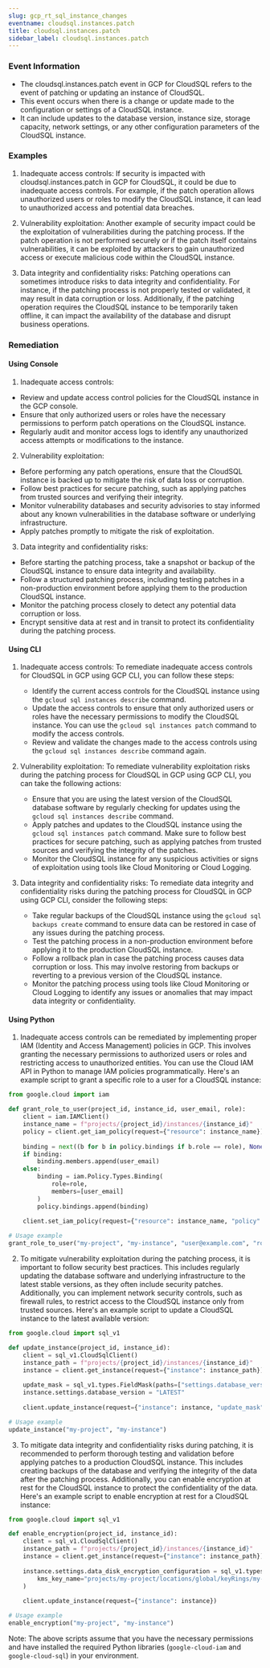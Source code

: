 ```yaml
--- 
slug: gcp_rt_sql_instance_changes
eventname: cloudsql.instances.patch
title: cloudsql.instances.patch
sidebar_label: cloudsql.instances.patch
---
```

                       
### Event Information

- The cloudsql.instances.patch event in GCP for CloudSQL refers to the event of patching or updating an instance of CloudSQL.
- This event occurs when there is a change or update made to the configuration or settings of a CloudSQL instance.
- It can include updates to the database version, instance size, storage capacity, network settings, or any other configuration parameters of the CloudSQL instance.


### Examples

1. Inadequate access controls: If security is impacted with cloudsql.instances.patch in GCP for CloudSQL, it could be due to inadequate access controls. For example, if the patch operation allows unauthorized users or roles to modify the CloudSQL instance, it can lead to unauthorized access and potential data breaches.

2. Vulnerability exploitation: Another example of security impact could be the exploitation of vulnerabilities during the patching process. If the patch operation is not performed securely or if the patch itself contains vulnerabilities, it can be exploited by attackers to gain unauthorized access or execute malicious code within the CloudSQL instance.

3. Data integrity and confidentiality risks: Patching operations can sometimes introduce risks to data integrity and confidentiality. For instance, if the patching process is not properly tested or validated, it may result in data corruption or loss. Additionally, if the patching operation requires the CloudSQL instance to be temporarily taken offline, it can impact the availability of the database and disrupt business operations.

### Remediation

#### Using Console

1. Inadequate access controls:
- Review and update access control policies for the CloudSQL instance in the GCP console.
- Ensure that only authorized users or roles have the necessary permissions to perform patch operations on the CloudSQL instance.
- Regularly audit and monitor access logs to identify any unauthorized access attempts or modifications to the instance.

2. Vulnerability exploitation:
- Before performing any patch operations, ensure that the CloudSQL instance is backed up to mitigate the risk of data loss or corruption.
- Follow best practices for secure patching, such as applying patches from trusted sources and verifying their integrity.
- Monitor vulnerability databases and security advisories to stay informed about any known vulnerabilities in the database software or underlying infrastructure.
- Apply patches promptly to mitigate the risk of exploitation.

3. Data integrity and confidentiality risks:
- Before starting the patching process, take a snapshot or backup of the CloudSQL instance to ensure data integrity and availability.
- Follow a structured patching process, including testing patches in a non-production environment before applying them to the production CloudSQL instance.
- Monitor the patching process closely to detect any potential data corruption or loss.
- Encrypt sensitive data at rest and in transit to protect its confidentiality during the patching process.

#### Using CLI

1. Inadequate access controls: To remediate inadequate access controls for CloudSQL in GCP using GCP CLI, you can follow these steps:
   - Identify the current access controls for the CloudSQL instance using the `gcloud sql instances describe` command.
   - Update the access controls to ensure that only authorized users or roles have the necessary permissions to modify the CloudSQL instance. You can use the `gcloud sql instances patch` command to modify the access controls.
   - Review and validate the changes made to the access controls using the `gcloud sql instances describe` command again.

2. Vulnerability exploitation: To remediate vulnerability exploitation risks during the patching process for CloudSQL in GCP using GCP CLI, you can take the following actions:
   - Ensure that you are using the latest version of the CloudSQL database software by regularly checking for updates using the `gcloud sql instances describe` command.
   - Apply patches and updates to the CloudSQL instance using the `gcloud sql instances patch` command. Make sure to follow best practices for secure patching, such as applying patches from trusted sources and verifying the integrity of the patches.
   - Monitor the CloudSQL instance for any suspicious activities or signs of exploitation using tools like Cloud Monitoring or Cloud Logging.

3. Data integrity and confidentiality risks: To remediate data integrity and confidentiality risks during the patching process for CloudSQL in GCP using GCP CLI, consider the following steps:
   - Take regular backups of the CloudSQL instance using the `gcloud sql backups create` command to ensure data can be restored in case of any issues during the patching process.
   - Test the patching process in a non-production environment before applying it to the production CloudSQL instance.
   - Follow a rollback plan in case the patching process causes data corruption or loss. This may involve restoring from backups or reverting to a previous version of the CloudSQL instance.
   - Monitor the patching process using tools like Cloud Monitoring or Cloud Logging to identify any issues or anomalies that may impact data integrity or confidentiality.

#### Using Python

1. Inadequate access controls can be remediated by implementing proper IAM (Identity and Access Management) policies in GCP. This involves granting the necessary permissions to authorized users or roles and restricting access to unauthorized entities. You can use the Cloud IAM API in Python to manage IAM policies programmatically. Here's an example script to grant a specific role to a user for a CloudSQL instance:

```python
from google.cloud import iam

def grant_role_to_user(project_id, instance_id, user_email, role):
    client = iam.IAMClient()
    instance_name = f"projects/{project_id}/instances/{instance_id}"
    policy = client.get_iam_policy(request={"resource": instance_name})
    
    binding = next((b for b in policy.bindings if b.role == role), None)
    if binding:
        binding.members.append(user_email)
    else:
        binding = iam.Policy.Types.Binding(
            role=role,
            members=[user_email]
        )
        policy.bindings.append(binding)
    
    client.set_iam_policy(request={"resource": instance_name, "policy": policy})

# Usage example
grant_role_to_user("my-project", "my-instance", "user@example.com", "roles/cloudsql.editor")
```

2. To mitigate vulnerability exploitation during the patching process, it is important to follow security best practices. This includes regularly updating the database software and underlying infrastructure to the latest stable versions, as they often include security patches. Additionally, you can implement network security controls, such as firewall rules, to restrict access to the CloudSQL instance only from trusted sources. Here's an example script to update a CloudSQL instance to the latest available version:

```python
from google.cloud import sql_v1

def update_instance(project_id, instance_id):
    client = sql_v1.CloudSqlClient()
    instance_path = f"projects/{project_id}/instances/{instance_id}"
    instance = client.get_instance(request={"instance": instance_path})
    
    update_mask = sql_v1.types.FieldMask(paths=["settings.database_version"])
    instance.settings.database_version = "LATEST"
    
    client.update_instance(request={"instance": instance, "update_mask": update_mask})

# Usage example
update_instance("my-project", "my-instance")
```

3. To mitigate data integrity and confidentiality risks during patching, it is recommended to perform thorough testing and validation before applying patches to a production CloudSQL instance. This includes creating backups of the database and verifying the integrity of the data after the patching process. Additionally, you can enable encryption at rest for the CloudSQL instance to protect the confidentiality of the data. Here's an example script to enable encryption at rest for a CloudSQL instance:

```python
from google.cloud import sql_v1

def enable_encryption(project_id, instance_id):
    client = sql_v1.CloudSqlClient()
    instance_path = f"projects/{project_id}/instances/{instance_id}"
    instance = client.get_instance(request={"instance": instance_path})
    
    instance.settings.data_disk_encryption_configuration = sql_v1.types.SqlInstancesDataDiskEncryptionConfiguration(
        kms_key_name="projects/my-project/locations/global/keyRings/my-key-ring/cryptoKeys/my-key"
    )
    
    client.update_instance(request={"instance": instance})

# Usage example
enable_encryption("my-project", "my-instance")
```

Note: The above scripts assume that you have the necessary permissions and have installed the required Python libraries (`google-cloud-iam` and `google-cloud-sql`) in your environment.


 
